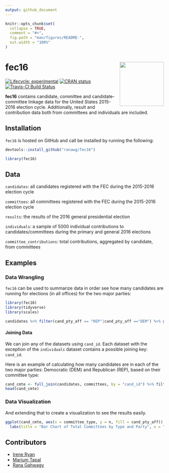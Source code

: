 ```yaml
---
output: github_document
---
```


<!-- README.md is generated from README.Rmd. Please edit that file -->


```r
knitr::opts_chunk$set(
  collapse = TRUE,
  comment = "#>",
  fig.path = "man/figures/README-",
  out.width = "100%"
)
```


# fec16 <img src="data-raw/Sticker/hex_fec16.png" align="right" height=140/>

<!-- badges: start -->
[![Lifecycle: experimental](https://img.shields.io/badge/lifecycle-experimental-orange.svg)](https://www.tidyverse.org/lifecycle/#experimental)
[![CRAN status](https://r-pkg.org/badges/version/fec16)](https://CRAN.R-project.org/package=fec16)
[![Travis-CI Build Status](https://travis-ci.org/ranawg/fec16.svg?branch=master)](https://travis-ci.org/ranawg/fec16)
<!-- badges: end -->


**fec16** contains candidate, committee and candidate-committee linkage data for the United States 2015-2016 election cycle. Additionally, result and contribution data both from committees and individuals are included. 


## Installation

`fec16` is hosted on GitHub and call be installed by running the following:

``` r
devtools::install_github("ranawg/fec16")
```

``` r
library(fec16)
```


## Data

`candidates`: all candidates registered with the FEC during the 2015-2016 election cycle

`committees`: all committees registered with the FEC during the 2015-2016 election cycle

`results`: the results of the 2016 general presidential election

`individuals`: a sample of 5000 individual contributions to candidates/committees during the primary and general 2016 elections

`committee_contributions`: total contributions, aggregated by candidate, from committees

## Examples

### Data Wrangling 

`fec16` can be used to summarize data in order see how many candidates are running for elections (in all offices) for the two major parties:
```r
library(fec16)
library(tidyverse)
library(scales)

candidates %>% filter(cand_pty_aff == "REP"|cand_pty_aff =="DEM") %>% group_by(cand_pty_aff) %>% summarise(size = n())
```

#### Joining Data 
We can join any of the datasets using `cand_id`. Each dataset with the exception of the `individuals` dataset contains a possible joining key: `cand_id`.

Here is an example of calculating how many candidates are in each of the two major parties: Democratic (DEM) and Republican (REP), based on their committee type:
```r
cand_cmte <- full_join(candidates, committees, by = "cand_id") %>% filter(cand_pty_aff == "REP"|cand_pty_aff =="DEM") %>% group_by(cand_pty_aff, committee_type) %>% summarise(n = n()) %>% drop_na(committee_type)
head(cand_cmte)
```

### Data Visualization 
And extending that to create a visualization to see the results easily.
```r
ggplot(cand_cmte, aes(x = committee_type, y = n, fill = cand_pty_aff)) + geom_col(position = "dodge") +
  labs(title = "Bar Chart of Total Committees by Type and Party", x = "Committee Type", y = "Count", fill = "Candidate Party Affiliation")
```


## Contributors
 - [Irene Ryan](https://github.com/ireneryan)
 - [Marium Tapal](https://github.com/mariumtapal)
 - [Rana Gahwagy](https://github.com/ranawg)
